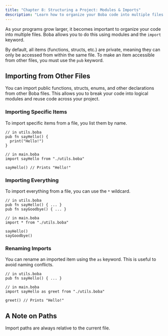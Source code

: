 ```yaml
---
title: "Chapter 8: Structuring a Project: Modules & Imports"
description: "Learn how to organize your Boba code into multiple files and share code between them using the `import` keyword."
---
```


As your programs grow larger, it becomes important to organize your code into multiple files. Boba allows you to do this using modules and the `import` keyword.

By default, all items (functions, structs, etc.) are private, meaning they can only be accessed from within the same file. To make an item accessible from other files, you must use the `pub` keyword.

## Importing from Other Files

You can import public functions, structs, enums, and other declarations from other Boba files. This allows you to break your code into logical modules and reuse code across your project.

### Importing Specific Items

To import specific items from a file, you list them by name.

```boba
// in utils.boba
pub fn sayHello() {
  print("Hello!")
}

// in main.boba
import sayHello from "./utils.boba"

sayHello() // Prints "Hello!"
```

### Importing Everything

To import everything from a file, you can use the `*` wildcard.

```boba
// in utils.boba
pub fn sayHello() { ... }
pub fn sayGoodbye() { ... }

// in main.boba
import * from "./utils.boba"

sayHello()
sayGoodbye()
```

### Renaming Imports

You can rename an imported item using the `as` keyword. This is useful to avoid naming conflicts.

```boba
// in utils.boba
pub fn sayHello() { ... }

// in main.boba
import sayHello as greet from "./utils.boba"

greet() // Prints "Hello!"
```

## A Note on Paths

Import paths are always relative to the current file.